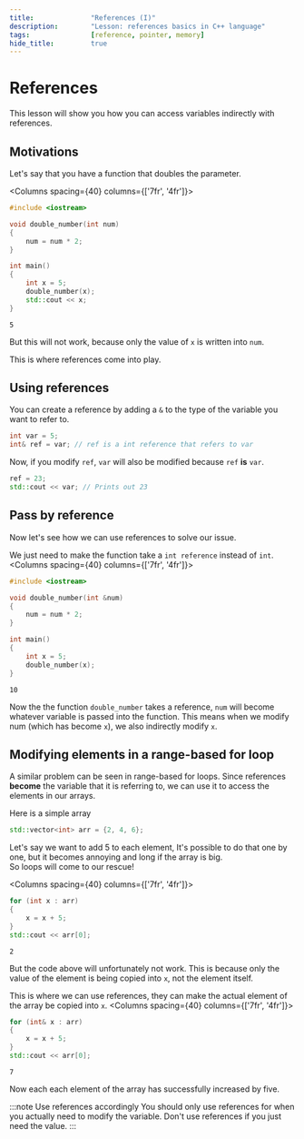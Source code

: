 ```yaml
---
title:				"References (I)"
description:		"Lesson: references basics in C++ language"
tags:				[reference, pointer, memory]
hide_title:			true
---
```



# References
This lesson will show you how you can access variables indirectly with references.

## Motivations
Let's say that you have a function that doubles the parameter.

<Columns spacing={40} columns={['7fr', '4fr']}>
<div>

```cpp
#include <iostream>

void double_number(int num) 
{
    num = num * 2;
}

int main()
{
    int x = 5;
    double_number(x); 
    std::cout << x;
}
```

</div>

<div>

```plaintext title="Output (console)"
5
```

</div>
</Columns>

But this will not work,
because only the value of `x` is written into `num`.

This is where references come into play.


## Using references
You can create a reference by adding a `&` to the type of the variable you want to refer to.
```cpp
int var = 5;
int& ref = var; // ref is a int reference that refers to var
```
Now, if you modify `ref`, `var` will also be modified because `ref` **is** `var`.
```cpp
ref = 23;
std::cout << var; // Prints out 23
```


## Pass by reference
Now let's see how we can use references to solve our issue.

We just need to make the function take a `int reference` instead of `int`.
<Columns spacing={40} columns={['7fr', '4fr']}>
<div>

```cpp
#include <iostream>

void double_number(int &num) 
{
    num = num * 2;
}

int main()
{
    int x = 5;
    double_number(x);
}
```

</div>

<div>

```plaintext title="Output (console)"
10
```

</div>
</Columns>

Now the the function `double_number` takes a reference,
`num` will become whatever variable is passed into the function.
This means when we modify num (which has become `x`), we also indirectly modify `x`.


## Modifying elements in a range-based for loop
A similar problem can be seen in range-based for loops.
Since references **become** the variable that it is referring to,
we can use it to access the elements in our arrays.

Here is a simple array
```cpp
std::vector<int> arr = {2, 4, 6};
```

Let's say we want to add 5 to each element,
It's possible to do that one by one, but it becomes annoying and long if the array is big. <br/>
So loops will come to our rescue!

<Columns spacing={40} columns={['7fr', '4fr']}>
<div>

```cpp
for (int x : arr) 
{
    x = x + 5;
}
std::cout << arr[0];
```

</div>

<div>

```plaintext title="Output (console)"
2
```

</div>
</Columns>

But the code above will unfortunately not work.
This is because only the value of the element is being copied into `x`,
not the element itself.

This is where we can use references,
they can make the actual element of the array be copied into `x`.
<Columns spacing={40} columns={['7fr', '4fr']}>
<div>

```cpp
for (int& x : arr) 
{
    x = x + 5;
}
std::cout << arr[0];
```

</div>

<div>

```plaintext title="Output (console)"
7
```
</div>
</Columns>
Now each each element of the array has successfully increased by five.

:::note Use references accordingly
You should only use references for when you actually need to modify the variable.
Don't use references if you just need the value.
:::
